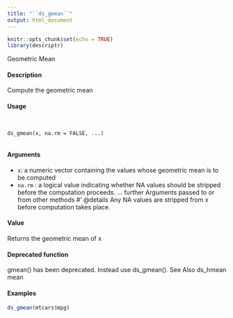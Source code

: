```yaml
---
title: "``ds_gmean``"
output: html_document
---
```


```r
knitr::opts_chunk$set(echo = TRUE)
library(descriptr)
```


 Geometric Mean

#### Description 
 
Compute the geometric mean

#### Usage 
<pre><code>

ds_gmean(x, na.rm = FALSE, ...)

</code></pre>
#### Arguments 
 
* ``x``: a numeric vector containing the values whose geometric mean is to be computed
* ``na.rm`` : a logical value indicating whether NA values should be stripped before the computation
proceeds.
... further Arguments   passed to or from other methods #' @details Any NA values
are stripped from x before computation takes place.

#### Value
Returns the geometric mean of x

#### Deprecated function
gmean() has been deprecated. Instead use ds_gmean().
See Also
ds_hmean mean

#### Examples 
```r

ds_gmean(mtcars$mpg)
```
